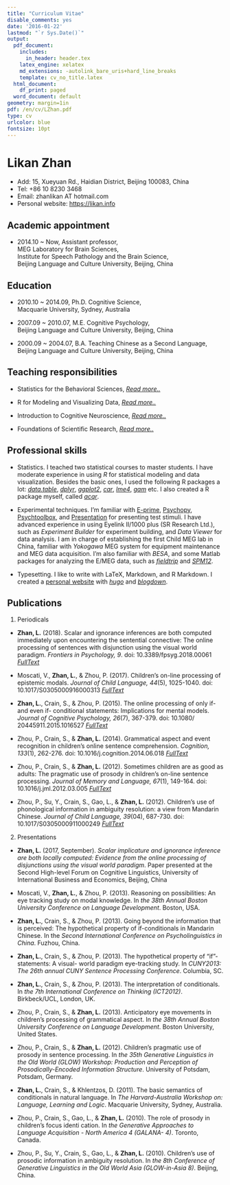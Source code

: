 ```yaml
---
title: "Curriculum Vitae"
disable_comments: yes
date: '2016-01-22'
lastmod: "`r Sys.Date()`"
output:
  pdf_document:
    includes:
      in_header: header.tex
    latex_engine: xelatex
    md_extensions: -autolink_bare_uris+hard_line_breaks
    template: cv_no_title.latex
  html_document:
    df_print: paged
  word_document: default
geometry: margin=1in
pdf: /en/cv/LZhan.pdf
type: cv
urlcolor: blue
fontsize: 10pt
---
```


# Likan Zhan

- Add: 15, Xueyuan Rd., Haidian District, Beijing 100083, China
- Tel:  +86 10 8230 3468
- Email: zhanlikan AT hotmail.com
- Personal website: <https://likan.info>

## Academic appointment

- 2014.10 ~ Now, Assistant professor,<br>
  MEG Laboratory for Brain Sciences, <br>
  Institute for Speech Pathology and the Brain Science,<br>
  Beijing Language and Culture University, Beijing, China

## Education

- 2010.10 ~ 2014.09, Ph.D. Cognitive Science, <br>
  Macquarie University, Sydney, Australia

- 2007.09 ~ 2010.07, M.E. Cognitive Psychology, <br>
  Beijing Language and Culture University, Beijing, China

- 2000.09 ~ 2004.07, B.A. Teaching Chinese as a Second Language, <br>
  Beijing Language and Culture University, Beijing, China


## Teaching responsibilities

- Statistics for the Behavioral Sciences, <i class="fa fa-file-text-o"> [Read more..](https://likan.info/en/teach/stat_behav_sci/)</i>

- R for Modeling and Visualizing Data, <i class="fa fa-file-text-o"> [Read more..](https://likan.info/en/teach/model_vis_data/)</i>

- Introduction to Cognitive Neuroscience, <i class="fa fa-file-text-o"> [Read more..](https://likan.info/en/teach/cogn_neurosci/)</i>

- Foundations of Scientific Research, <i class="fa fa-file-text-o"> [Read more..](https://likan.info/en/teach/found_sci_res/)</i>

## Professional skills

- Statistics. I teached two statistical courses to master students. I have moderate experience in using *R* for statistical modeling and data visualization. Besides the basic ones, I used the following R packages a lot: [*data.table*](http://r-datatable.com), [*dplyr*](http://dplyr.tidyverse.org), [*ggplot2*](http://ggplot2.tidyverse.org), [*car*](https://cran.r-project.org/web/packages/car/index.html), [*lme4*](https://github.com/lme4/lme4), [*gam*](https://cran.r-project.org/web/packages/gam/index.html) etc. I also created a R package myself, called [*acqr*](https://github.com/likanzhan/acqr).

- Experimental techniques. I'm familiar with [E-prime](https://www.pstnet.com/eprime.cfm), [Psychopy](http://www.psychopy.org), [Psychtoolbox](http://psychtoolbox.org), and [Presentation](https://www.neurobs.com/presentation) for presenting test stimuli. I have advanced experience in using Eyelink II/1000 plus (SR Research Ltd.), such as *Experiment Builder* for experiment building, and *Data Viewer* for data analysis. I am in charge of establishing the first Child MEG lab in China, familiar with *Yokogawa* MEG system for equipment maintenance and MEG data acquisition. I'm also familiar with *BESA*, and some Matlab packages for analyzing the E/MEG data, such as [*fieldtrip*](http://www.fieldtriptoolbox.org) and [*SPM12*](https://github.com/neurodebian/spm12).

- Typesetting. I like to write with LaTeX, Markdown, and R Markdown. I created a [personal website](https://likan.info) with [*hugo*](https://gohugo.io) and [*blogdown*](https://github.com/rstudio/blogdown).


## Publications

1. Periodicals

- **Zhan, L.** (2018). Scalar and ignorance inferences are both computed immediately upon encountering the sentential connective: The online processing of sentences with disjunction using the visual world paradigm. *Frontiers in Psychology, 9*. doi: 10.3389/fpsyg.2018.00061  <i class="fa fa-file-pdf-o"> [FullText](https://www.frontiersin.org/articles/10.3389/fpsyg.2018.00061/full)</i>

- Moscati, V., **Zhan, L.**, & Zhou, P. (2017). Children's on-line processing of epistemic modals. *Journal of Child Language, 44*(5), 1025-1040. doi: 10.1017/S0305000916000313 
<i class="fa fa-file-pdf-o"> [FullText](https://publications.likan.info/JChildLang2016.pdf)</i>

- **Zhan, L.**, Crain, S., & Zhou, P. (2015). The online processing of only if- and even if- conditional statements: Implications for mental models. *Journal of Cognitive Psychology, 26*(7), 367-379. doi: 10.1080/ 20445911.2015.1016527 <i class="fa fa-file-pdf-o"> [FullText](https://publications.likan.info/JCognPsychol2015.pdf)</i>

- Zhou, P., Crain, S., & **Zhan, L.** (2014). Grammatical aspect and event recognition in children's online sentence comprehension. *Cognition, 133*(1), 262-276. doi: 10.1016/j.cognition.2014.06.018 <i class="fa fa-file-pdf-o"> [FullText](http://publications.likan.info/Cognition2014.pdf)</i>

- Zhou, P., Crain, S., & **Zhan, L.** (2012). Sometimes children are as good as adults: The pragmatic use of prosody in children’s on-line sentence processing. *Journal of Memory and Language, 67*(1), 149-164. doi: 10.1016/j.jml.2012.03.005 <i class="fa fa-file-pdf-o"> [FullText](https://publications.likan.info/JMemLang2012.pdf)</i>

- Zhou, P., Su, Y., Crain, S., Gao, L., & **Zhan, L.** (2012). Children's use of phonological information in ambiguity resolution: a view from Mandarin Chinese. *Journal of Child Language, 39*(04), 687-730. doi: 10.1017/S0305000911000249 <i class="fa fa-file-pdf-o"> [FullText](https://publications.likan.info/JChildLang2012.pdf)</i>

2. Presentations

- **Zhan, L.** (2017, September). *Scalar implicature and ignorance inference are both locally computed: Evidence from the online processing of disjunctions using the visual world paradigm*. Paper presented at the Second High-level Forum on Cognitive Linguistics, University of International Business and Economics, Beijing, China

- Moscati, V., **Zhan, L.**, & Zhou, P. (2013). Reasoning on possibilities: An eye tracking study on modal knowledge. In *the 38th Annual Boston University Conference on Language Development*. Boston, USA.

- **Zhan, L.**, Crain, S., & Zhou, P. (2013). Going beyond the information that is perceived: The hypothetical property of if-conditionals in Mandarin Chinese. In the *Second International Conference on Psycholinguistics in China*. Fuzhou, China.

- **Zhan, L.**, Crain, S., & Zhou, P. (2013). The hypothetical property of “if”-statements: A visual- world paradigm eye-tracking study. In *CUNY2013: The 26th annual CUNY Sentence Processing Conference*. Columbia, SC.

- **Zhan, L.**, Crain, S., & Zhou, P. (2013). The interpretation of conditionals. In *the 7th International Conference on Thinking (ICT2012)*. Birkbeck/UCL, London, UK.

- Zhou, P., Crain, S., & **Zhan, L.** (2013). Anticipatory eye movements in children’s processing of grammatical aspect. In *the 38th Annual Boston University Conference on Language Development*. Boston University, United States.

- Zhou, P., Crain, S., & **Zhan, L.** (2012). Children’s pragmatic use of prosody in sentence processing. In *the 35th Generative Linguistics in the Old World (GLOW) Workshop: Production and Perception of Prosodically-Encoded Information Structure*. University of Potsdam, Potsdam, Germany.

- **Zhan, L.**, Crain, S., & Khlentzos, D. (2011). The basic semantics of conditionals in natural language. In *The Harvard-Australia Workshop on: Language, Learning and Logic*. Macquarie University, Sydney, Australia.

- Zhou, P., Crain, S., Gao, L., & **Zhan, L.** (2010). The role of prosody in children’s focus identi cation. In *the Generative Approaches to Language Acquisition - North America 4 (GALANA- 4)*. Toronto, Canada.

- Zhou, P., Su, Y., Crain, S., Gao, L., & **Zhan, L.** (2010). Children’s use of prosodic information in ambiguity resolution. In *the 8th Conference of Generative Linguistics in the Old World Asia (GLOW-in-Asia 8)*. Beijing, China.
